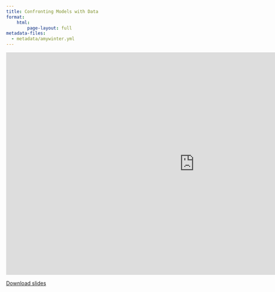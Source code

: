 ```yaml
---
title: Confronting Models with Data
format:
    html:
        page-layout: full
metadata-files:
  - metadata/amywinter.yml
---
```


```{=html}
<iframe class="slide-deck" src="https://docs.google.com/presentation/d/e/2PACX-1vS-Wj-e7sBKGwZMlSmWOB-ws_Eklsk41LZC6-mtBCaPNz6xLKwihF85EldqzsaYYg/embed?start=false&loop=false&delayms=3000" frameborder="0" width="1023" height="606" allowfullscreen="true" mozallowfullscreen="true" webkitallowfullscreen="true"></iframe>
```

[Download slides](./slides/L07_Models-and-data.pdf)
